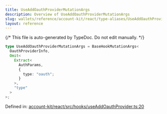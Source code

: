 ```yaml
---
title: UseAddOauthProviderMutationArgs
description: Overview of UseAddOauthProviderMutationArgs
slug: wallets/reference/account-kit/react/type-aliases/UseAddOauthProviderMutationArgs
layout: reference
---
```


{/* This file is auto-generated by TypeDoc. Do not edit manually. */}

```ts
type UseAddOauthProviderMutationArgs = BaseHookMutationArgs<
  OauthProviderInfo,
  Omit<
    Extract<
      AuthParams,
      {
        type: "oauth";
      }
    >,
    "type"
  >
>;
```

Defined in: [account-kit/react/src/hooks/useAddOauthProvider.ts:20](https://github.com/alchemyplatform/aa-sdk/blob/c1a84188d03473acac2fdb49fb7cd7fdba73169b/account-kit/react/src/hooks/useAddOauthProvider.ts#L20)

